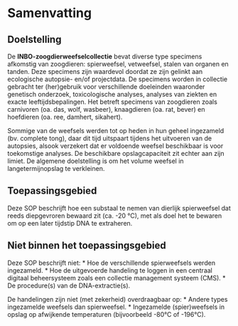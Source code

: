 # Samenvatting

## Doelstelling

De **INBO-zoogdierweefselcollectie** bevat diverse type specimens afkomstig van zoogdieren: spierweefsel, vetweefsel, stalen van organen en tanden.
Deze specimens zijn waardevol doordat ze zijn gelinkt aan ecologische autopsie- en/of projectdata.
De specimens worden in collectie gebracht ter (her)gebruik voor verschillende doeleinden waaronder genetisch onderzoek, toxicologische analyses, analyses van ziekten en exacte leeftijdsbepalingen.
Het betreft specimens van zoogdieren zoals carnivoren (oa. das, wolf, wasbeer), knaagdieren (oa. rat, bever) en hoefdieren (oa. ree, damhert, sikahert).

Sommige van de weefsels werden tot op heden in hun geheel ingezameld (bv. complete tong), daar dit tijd uitspaart tijdens het uitvoeren van de autopsies, alsook verzekert dat er voldoende weefsel beschikbaar is voor toekomstige analyses.
De beschikbare opslagcapaciteit zit echter aan zijn limiet.
De algemene doelstelling is om het volume weefsel in langetermijnopslag te verkleinen.

## Toepassingsgebied

Deze SOP beschrijft hoe een substaal te nemen van dierlijk spierweefsel dat reeds diepgevroren bewaard zit (ca. -20 °C), met als doel het te bewaren om op een later tijdstip DNA te extraheren.

## Niet binnen het toepassingsgebied

Deze SOP beschrijft niet: \* Hoe de verschillende spierweefsels werden ingezameld.
\* Hoe de uitgevoerde handeling te loggen in een centraal digitaal beheersysteem zoals een collectie management systeem (CMS).
\* De procedure(s) van de DNA-extractie(s).

De handelingen zijn niet (met zekerheid) overdraagbaar op: \* Andere types ingezamelde weefsels dan spierweefsel.
\* Ingezamelde (spier)weefsels in opslag op afwijkende temperaturen (bijvoorbeeld -80°C of -196°C).

```{=html}
<!--
En waar vinden we deze informatie dan, indien ze beschikbaar is?
-->
```

